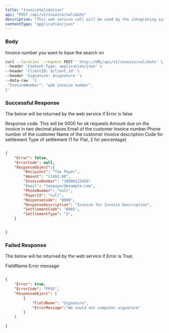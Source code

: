 ```yaml
---
title: "InvoiceValidation"
api: "POST /api/v1/invoice/validate"
description: "This web service call will be used by the integrating system to validate the status of an invoice in CBS"
contentType: "application/json"
---
```


### Body 

<ParamField body="InvoiceNumber" type="string" required>
 Invoice number you want to base the search on 
</ParamField>


<RequestExample>


```bash Example Request
curl --location --request POST ' http://URL/api/v1/invoice/validate' \
--header 'Content-Type: application/json' \
--header 'ClientID: $client_id' \
--header 'Signature: $signature' \
--data-raw  '{
 "InvoiceNumber": "add invoice number", 
}'

```


</RequestExample>


### Successful Response

The below will be returned by the web service if Error is false 

<ResponseField name="ResponseCode" type="string" required>
 Response code. This will be 0000 for ok requests  
</ResponseField>

<ResponseField name="Amount" type="Decimal" required>
 Amount due on the invoice in two decimal places   
</ResponseField>

<ResponseField name="Email" type="string" required>
 Email of the customer   
</ResponseField>


<ResponseField name="InvoiceNumber" type="string" required>
 Invoice number  
</ResponseField>

<ResponseField name="PhoneNumber" type="string" required>
 Phone number of the customer   
</ResponseField>

<ResponseField name="Recipient" type="string" required>
 Name of the customer   
</ResponseField>

<ResponseField name="ResponseDescription" type="string" required>
 Invoice description
</ResponseField>

<ResponseField name="SettlementCode" type="string" required>
 Code for settlement   
</ResponseField>

<ResponseField name="SettlementType" type="string">
 Type of settlement (1 for Flat, 2 for percentage) 
</ResponseField>

<ResponseExample>

```json ResponseExample

{
    "Error": false, 
    "ErrorCode": null,
    "ResponseObject":{
        "Recipient": "Tax Payer", 
        "Amount": "11492.00",
        "InvoiceNumber": "10000123456"
        "Email": "taxpayer@example.com", 
        "PhoneNumber": "null", 
        "PayerId": "null", 
        "ResponseCode": "0000",
        "ResponseDescription": "Invoice for Invoice Description", 
        "SettlementCode": "0001", 
        "SettlementType": "2",
    } 


}

```
</ResponseExample>


### Failed Response 

The below will be returned by the web service if Error is True;

<ResponseField name="FieldName" type="string" required>
  FieldName
</ResponseField>

<ResponseField name="ErrorMessage" type="string" required>
  Error message
</ResponseField>


<ResponseExample>

```json Failed Response 

{
    "Error": true, 
    "ErrorCode": "PPVE",
    "ResponseObject": [
        {
            "FieldName": "Signature",
            "ErrorMessage":"We could not computer signature"
        }
    ]

}


```

</ResponseExample>